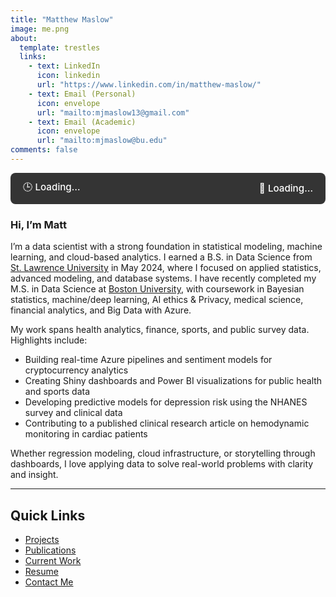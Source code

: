 ```yaml
---
title: "Matthew Maslow"
image: me.png
about:
  template: trestles
  links:
    - text: LinkedIn
      icon: linkedin
      url: "https://www.linkedin.com/in/matthew-maslow/"
    - text: Email (Personal)
      icon: envelope
      url: "mailto:mjmaslow13@gmail.com"
    - text: Email (Academic)
      icon: envelope
      url: "mailto:mjmaslow@bu.edu"
comments: false
---
```


:::{.time-date-bar}
<div id="clock-display">🕒 Loading...</div>
<div id="date-display">📅 Loading...</div>
:::

:::{.main-content}

### Hi, I'm Matt

I'm a data scientist with a strong foundation in statistical modeling, machine learning, and cloud-based analytics. I earned a B.S. in Data Science from [St. Lawrence University](https://www.stlawu.edu/offices/math-computer-science-and-statistics){target="_blank"} in May 2024, where I focused on applied statistics, advanced modeling, and database systems. I have recently completed my M.S. in Data Science at [Boston University](https://www.bu.edu/cds/), with coursework in Bayesian statistics, machine/deep learning, AI ethics & Privacy, medical science, financial analytics, and Big Data with Azure.

My work spans health analytics, finance, sports, and public survey data. Highlights include:

- Building real-time Azure pipelines and sentiment models for cryptocurrency analytics  
- Creating Shiny dashboards and Power BI visualizations for public health and sports data  
- Developing predictive models for depression risk using the NHANES survey and clinical data  
- Contributing to a published clinical research article on hemodynamic monitoring in cardiac patients  

Whether regression modeling, cloud infrastructure, or storytelling through dashboards, I love applying data to solve real-world problems with clarity and insight.

---

## Quick Links

- [Projects](projects.qmd)  
- [Publications](publications.qmd)  
- [Current Work](current.qmd)  
- [Resume](resume.qmd)  
- [Contact Me](contact.qmd)

:::


<script>
const techFacts = [
  "1962: The Kodak Carousel slide projector was introduced.",
  "1963: Bell Telephone introduces the push button telephone.",
  "1964: IBM launches the System/360, enabling software compatibility.",
  "1965: Gordon Moore publishes the principle known as Moore's Law.",
  "1967: IBM creates the first floppy disk.",
  "1968: Intel Corporation is founded.",
  "1969: Apollo 11 lands on the moon; Neil Armstrong walks on it.",
  "1970: AT&T debuts the Picturephone.",
  "1971: Xerox PARC invents the laser printer.",
  "1972: Magnavox Odyssey becomes the first home video game console.",
  "1974: Intel releases the 8080 microprocessor.",
  "1975: Gates and Allen found Microsoft.",
  "1976: Steve Wozniak designs the Apple I.",
  "1977: Apple II introduces color graphics.",
  "1978: 5.25-inch floppy disks go mainstream.",
  "1979: Hayes introduces its modem standard.",
  "1980: 1 million computers are now in use worldwide.",
  "1981: Commodore VIC-20 becomes a color computer under $300.",
  "1982: TIME names the PC 'Machine of the Year.'",
  "1983: GPS opens to civilian use.",
  "1984: Apple launches the Macintosh.",
  "1985: Microsoft ships Windows 1.0.",
  "1989: Tim Berners-Lee proposes the World Wide Web.",
  "1991: First website goes live.",
  "1995: Java and JavaScript are released.",
  "1998: Google is founded.",
  "2001: Wikipedia and iPod are launched.",
  "2004: Facebook launches from a Harvard dorm.",
  "2007: Apple announces the iPhone.",
  "2010: Instagram is created.",
  "2015: Tesla Autopilot is released.",
  "2020: AI models like GPT-3 become publicly accessible.",
  "2022: AI tools reshape creative and business workflows."
];

function updateClockAndDate() {
  const now = new Date();
  document.getElementById("clock-display").textContent =
    `🕒 ${now.toLocaleTimeString([], { hour: '2-digit', minute: '2-digit', timeZoneName: 'short' })}`;
  document.getElementById("date-display").textContent =
    `📅 ${now.toLocaleDateString([], { weekday: 'short', month: 'short', day: 'numeric' })}`;
}
setInterval(updateClockAndDate, 1000);
window.addEventListener("DOMContentLoaded", updateClockAndDate);

// Rotate tech facts every 6–9 seconds
let factIndex = 0;
function rotateTechFact() {
  document.getElementById("tech-fact").textContent = `💡 ${techFacts[factIndex]}`;
  factIndex = (factIndex + 1) % techFacts.length;
}
function startFactLoop() {
  rotateTechFact(); // First display
  setTimeout(function loop() {
    rotateTechFact();
    const delay = Math.floor(Math.random() * (9000 - 6000 + 1)) + 6000;
    setTimeout(loop, delay);
  }, Math.floor(Math.random() * (9000 - 6000 + 1)) + 6000);
}
startFactLoop();
</script>

<style>
.time-date-bar {
  display: flex;
  justify-content: space-between;
  align-items: center;
  background: rgba(30, 30, 30, 0.9);
  color: white;
  padding: 0.75rem 1.25rem;
  border-radius: 8px;
  margin-bottom: 0.5rem;
  font-size: 0.95rem;
  font-weight: 500;
}

.tech-fact {
  position: relative;
  margin: 2rem auto 0 auto;
  padding: 0.75rem 1.25rem;
  background: rgba(30, 30, 30, 0.9);
  color: white;
  font-style: italic;
  font-size: 0.95rem;
  border-radius: 6px;
  text-align: center;
  max-width: 600px;
}
</style>











